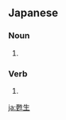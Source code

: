 ==Japanese==
{{ja-kanjitab|そ|せい}}

===Noun===
{{ja-noun|そせい}}

# {{alternative spelling of|蘇生|lang=ja}}

===Verb===
{{ja-verb-suru|そせい}}

# {{alternative spelling of|蘇生|lang=ja}}

[[ja:甦生]]
